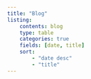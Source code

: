```yaml
---
title: "Blog"
listing: 
    contents: blog
    type: table
    categories: true
    fields: [date, title]
    sort:
        - "date desc"
        - "title"
---
```

